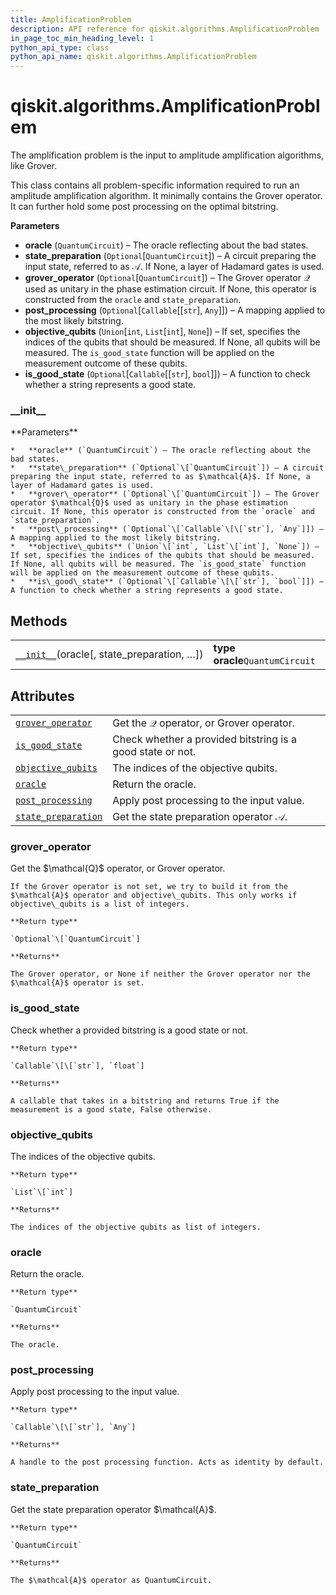```yaml
---
title: AmplificationProblem
description: API reference for qiskit.algorithms.AmplificationProblem
in_page_toc_min_heading_level: 1
python_api_type: class
python_api_name: qiskit.algorithms.AmplificationProblem
---
```


# qiskit.algorithms.AmplificationProblem

<Class id="qiskit.algorithms.AmplificationProblem" isDedicatedPage={true} github="https://github.com/qiskit/qiskit/tree/stable/0.17/qiskit/algorithms/amplitude_amplifiers/amplification_problem.py" signature="AmplificationProblem(oracle, state_preparation=None, grover_operator=None, post_processing=None, objective_qubits=None, is_good_state=None)">
  The amplification problem is the input to amplitude amplification algorithms, like Grover.

  This class contains all problem-specific information required to run an amplitude amplification algorithm. It minimally contains the Grover operator. It can further hold some post processing on the optimal bitstring.

  **Parameters**

  *   **oracle** (`QuantumCircuit`) – The oracle reflecting about the bad states.
  *   **state\_preparation** (`Optional`\[`QuantumCircuit`]) – A circuit preparing the input state, referred to as $\mathcal{A}$. If None, a layer of Hadamard gates is used.
  *   **grover\_operator** (`Optional`\[`QuantumCircuit`]) – The Grover operator $\mathcal{Q}$ used as unitary in the phase estimation circuit. If None, this operator is constructed from the `oracle` and `state_preparation`.
  *   **post\_processing** (`Optional`\[`Callable`\[\[`str`], `Any`]]) – A mapping applied to the most likely bitstring.
  *   **objective\_qubits** (`Union`\[`int`, `List`\[`int`], `None`]) – If set, specifies the indices of the qubits that should be measured. If None, all qubits will be measured. The `is_good_state` function will be applied on the measurement outcome of these qubits.
  *   **is\_good\_state** (`Optional`\[`Callable`\[\[`str`], `bool`]]) – A function to check whether a string represents a good state.

  ### \_\_init\_\_

  <Function id="qiskit.algorithms.AmplificationProblem.__init__" signature="__init__(oracle, state_preparation=None, grover_operator=None, post_processing=None, objective_qubits=None, is_good_state=None)">
    **Parameters**

    *   **oracle** (`QuantumCircuit`) – The oracle reflecting about the bad states.
    *   **state\_preparation** (`Optional`\[`QuantumCircuit`]) – A circuit preparing the input state, referred to as $\mathcal{A}$. If None, a layer of Hadamard gates is used.
    *   **grover\_operator** (`Optional`\[`QuantumCircuit`]) – The Grover operator $\mathcal{Q}$ used as unitary in the phase estimation circuit. If None, this operator is constructed from the `oracle` and `state_preparation`.
    *   **post\_processing** (`Optional`\[`Callable`\[\[`str`], `Any`]]) – A mapping applied to the most likely bitstring.
    *   **objective\_qubits** (`Union`\[`int`, `List`\[`int`], `None`]) – If set, specifies the indices of the qubits that should be measured. If None, all qubits will be measured. The `is_good_state` function will be applied on the measurement outcome of these qubits.
    *   **is\_good\_state** (`Optional`\[`Callable`\[\[`str`], `bool`]]) – A function to check whether a string represents a good state.
  </Function>

  ## Methods

  |                                                                                                                                                    |                                 |
  | -------------------------------------------------------------------------------------------------------------------------------------------------- | ------------------------------- |
  | [`__init__`](#qiskit.algorithms.AmplificationProblem.__init__ "qiskit.algorithms.AmplificationProblem.__init__")(oracle\[, state\_preparation, …]) | **type oracle**`QuantumCircuit` |

  ## Attributes

  |                                                                                                                                             |                                                            |
  | ------------------------------------------------------------------------------------------------------------------------------------------- | ---------------------------------------------------------- |
  | [`grover_operator`](#qiskit.algorithms.AmplificationProblem.grover_operator "qiskit.algorithms.AmplificationProblem.grover_operator")       | Get the $\mathcal{Q}$ operator, or Grover operator.        |
  | [`is_good_state`](#qiskit.algorithms.AmplificationProblem.is_good_state "qiskit.algorithms.AmplificationProblem.is_good_state")             | Check whether a provided bitstring is a good state or not. |
  | [`objective_qubits`](#qiskit.algorithms.AmplificationProblem.objective_qubits "qiskit.algorithms.AmplificationProblem.objective_qubits")    | The indices of the objective qubits.                       |
  | [`oracle`](#qiskit.algorithms.AmplificationProblem.oracle "qiskit.algorithms.AmplificationProblem.oracle")                                  | Return the oracle.                                         |
  | [`post_processing`](#qiskit.algorithms.AmplificationProblem.post_processing "qiskit.algorithms.AmplificationProblem.post_processing")       | Apply post processing to the input value.                  |
  | [`state_preparation`](#qiskit.algorithms.AmplificationProblem.state_preparation "qiskit.algorithms.AmplificationProblem.state_preparation") | Get the state preparation operator $\mathcal{A}$.          |

  ### grover\_operator

  <Function id="qiskit.algorithms.AmplificationProblem.grover_operator" signature="property grover_operator">
    Get the $\mathcal{Q}$ operator, or Grover operator.

    If the Grover operator is not set, we try to build it from the $\mathcal{A}$ operator and objective\_qubits. This only works if objective\_qubits is a list of integers.

    **Return type**

    `Optional`\[`QuantumCircuit`]

    **Returns**

    The Grover operator, or None if neither the Grover operator nor the $\mathcal{A}$ operator is set.
  </Function>

  ### is\_good\_state

  <Function id="qiskit.algorithms.AmplificationProblem.is_good_state" signature="property is_good_state">
    Check whether a provided bitstring is a good state or not.

    **Return type**

    `Callable`\[\[`str`], `float`]

    **Returns**

    A callable that takes in a bitstring and returns True if the measurement is a good state, False otherwise.
  </Function>

  ### objective\_qubits

  <Function id="qiskit.algorithms.AmplificationProblem.objective_qubits" signature="property objective_qubits">
    The indices of the objective qubits.

    **Return type**

    `List`\[`int`]

    **Returns**

    The indices of the objective qubits as list of integers.
  </Function>

  ### oracle

  <Function id="qiskit.algorithms.AmplificationProblem.oracle" signature="property oracle">
    Return the oracle.

    **Return type**

    `QuantumCircuit`

    **Returns**

    The oracle.
  </Function>

  ### post\_processing

  <Function id="qiskit.algorithms.AmplificationProblem.post_processing" signature="property post_processing">
    Apply post processing to the input value.

    **Return type**

    `Callable`\[\[`str`], `Any`]

    **Returns**

    A handle to the post processing function. Acts as identity by default.
  </Function>

  ### state\_preparation

  <Function id="qiskit.algorithms.AmplificationProblem.state_preparation" signature="property state_preparation">
    Get the state preparation operator $\mathcal{A}$.

    **Return type**

    `QuantumCircuit`

    **Returns**

    The $\mathcal{A}$ operator as QuantumCircuit.
  </Function>
</Class>

